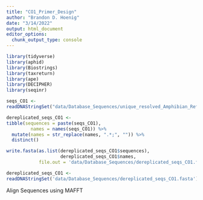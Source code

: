 ```yaml
---
title: "CO1_Primer_Design"
author: "Brandon D. Hoenig"
date: "3/14/2022"
output: html_document
editor_options: 
  chunk_output_type: console
---
```


```r
library(tidyverse)
library(aphid)
library(Biostrings)
library(taxreturn)
library(ape)
library(DECIPHER)
library(seqinr)
```

```r
seqs_CO1 <-
readDNAStringSet("data/Database_Sequences/unique_resolved_Amphibian_Reference_Sequences_COI.fasta") 
```

```r
dereplicated_seqs_CO1 <-
tibble(sequences = paste(seqs_CO1), 
         names = names(seqs_CO1)) %>%
  mutate(names = str_replace(names, ".*;", "")) %>%
  distinct() 

write.fasta(as.list(dereplicated_seqs_CO1$sequences), 
                    dereplicated_seqs_CO1$names, 
            file.out = 'data/Database_Sequences/dereplicated_seqs_CO1.fasta')

dereplicated_seqs_CO1 <-
readDNAStringSet('data/Database_Sequences/dereplicated_seqs_CO1.fasta')
```

Align Sequences using MAFFT
```r

```


